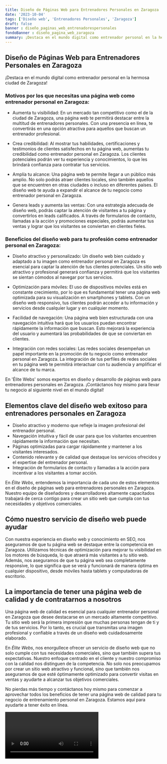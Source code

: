 ```yaml
---
title: Diseño de Páginas Web para Entrenadores Personales en Zaragoza
date: '2023-10-04'
tags: ['Diseño web', 'Entrenadores Personales', 'Zaragoza']
draft: false
banner : diseño_paginas_web_entrenadorespersonales
fondoBanner : diseño_pagina_web_zaragoza
summary: ¡Destaca en el mundo digital como entrenador personal en la hermosa ciudad de Zaragoza!
---
```


## Diseño de Páginas Web para Entrenadores Personales en Zaragoza

¡Destaca en el mundo digital como entrenador personal en la hermosa ciudad de Zaragoza!

### Motivos por los que necesitas una página web como entrenador personal en Zaragoza:

- Aumenta tu visibilidad: En un mercado tan competitivo como el de la ciudad de Zaragoza, una página web te permitirá destacar entre la multitud de entrenadores personales. Con una presencia en línea, te convertirás en una opción atractiva para aquellos que buscan un entrenador profesional.

- Crea credibilidad: Al mostrar tus habilidades, certificaciones y testimonios de clientes satisfechos en tu página web, aumentas tu credibilidad como entrenador personal en Zaragoza. Los clientes potenciales podrán ver tu experiencia y conocimientos, lo que les brindará confianza para contratar tus servicios.

- Amplía tu alcance: Una página web te permite llegar a un público más amplio. No solo podrás atraer clientes locales, sino también aquellos que se encuentren en otras ciudades o incluso en diferentes países. El diseño web te ayuda a expandir el alcance de tu negocio como entrenador personal en Zaragoza.

- Genera leads y aumenta las ventas: Con una estrategia adecuada de diseño web, podrás captar la atención de visitantes a tu página y convertirlos en leads calificados. A través de formularios de contacto, llamadas a la acción y promociones especiales, podrás aumentar tus ventas y lograr que los visitantes se conviertan en clientes fieles.

### Beneficios del diseño web para tu profesión como entrenador personal en Zaragoza:

- Diseño atractivo y personalizado: Un diseño web bien cuidado y adaptado a tu imagen como entrenador personal en Zaragoza es esencial para captar la atención de tus clientes potenciales. Un sitio web atractivo y profesional generará confianza y permitirá que los visitantes se sientan cómodos al navegar por tus servicios.

- Optimización para móviles: El uso de dispositivos móviles está en constante crecimiento, por lo que es fundamental tener una página web optimizada para su visualización en smartphones y tablets. Con un diseño web responsivo, tus clientes podrán acceder a tu información y servicios desde cualquier lugar y en cualquier momento.

- Facilidad de navegación: Una página web bien estructurada con una navegación intuitiva hará que los usuarios puedan encontrar rápidamente la información que buscan. Esto mejorará la experiencia del usuario y aumentará las probabilidades de que se conviertan en clientes.

- Integración con redes sociales: Las redes sociales desempeñan un papel importante en la promoción de tu negocio como entrenador personal en Zaragoza. La integración de tus perfiles de redes sociales en tu página web te permitirá interactuar con tu audiencia y amplificar el alcance de tu marca.

En 'Élite Webs' somos expertos en diseño y desarrollo de páginas web para entrenadores personales en Zaragoza. ¡Contáctanos hoy mismo para llevar tu negocio al siguiente nivel en el mundo digital!

<GifSeo />

<Cta />

## Elementos clave del diseño web exitoso para entrenadores personales en Zaragoza

- Diseño atractivo y moderno que refleje la imagen profesional del entrenador personal.
- Navegación intuitiva y fácil de usar para que los visitantes encuentren rápidamente la información que necesitan.
- Páginas optimizadas para cargar rápidamente y mantener a los visitantes interesados.
- Contenido relevante y de calidad que destaque los servicios ofrecidos y el expertise del entrenador personal.
- Integración de formularios de contacto y llamadas a la acción para incentivar a los visitantes a tomar acción.

En *Élite Webs*, entendemos la importancia de cada uno de estos elementos en el diseño de páginas web para entrenadores personales en Zaragoza. Nuestro equipo de diseñadores y desarrolladores altamente capacitados trabajará de cerca contigo para crear un sitio web que cumpla con tus necesidades y objetivos comerciales.

## Cómo nuestro servicio de diseño web puede ayudar

Con nuestra experiencia en diseño web y conocimiento en SEO, nos aseguramos de que tu página web se destaque entre la competencia en Zaragoza. Utilizamos técnicas de optimización para mejorar tu visibilidad en los motores de búsqueda, lo que atraerá más visitantes a tu sitio web. Además, nos aseguramos de que tu página web sea completamente responsive, lo que significa que se verá y funcionará de manera óptima en cualquier dispositivo, desde móviles hasta tablets y computadoras de escritorio.

## La importancia de tener una página web de calidad y de contratarnos a nosotros

Una página web de calidad es esencial para cualquier entrenador personal en Zaragoza que desee destacarse en un mercado altamente competitivo. Tu sitio web será la primera impresión que muchas personas tengan de ti y de tus servicios. Por lo tanto, es crucial que transmitas una imagen profesional y confiable a través de un diseño web cuidadosamente elaborado.

En *Élite Webs*, nos enorgullece ofrecer un servicio de diseño web que no solo cumple con tus necesidades comerciales, sino que también supera tus expectativas. Nuestro enfoque centrado en el cliente y nuestro compromiso con la calidad nos distinguen de la competencia. No solo nos preocupamos por crear un sitio web atractivo y funcional, sino que también nos aseguramos de que esté óptimamente optimizado para convertir visitas en ventas y ayudarte a alcanzar tus objetivos comerciales.

No pierdas más tiempo y contáctanos hoy mismo para comenzar a aprovechar todos los beneficios de tener una página web de calidad para tu negocio de entrenamiento personal en Zaragoza. Estamos aquí para ayudarte a tener éxito en línea.

<Video />

<CtaBot job='Entrenadores Personales' city='Zaragoza'/>

<Gmaps query='Zaragoza+españa+maps' />